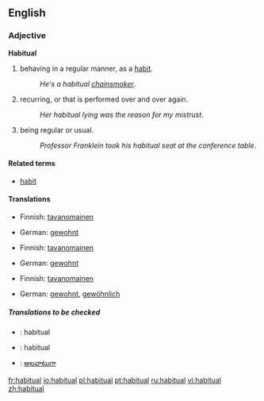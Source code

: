 ==English==
===Adjective===
'''Habitual'''

#behaving in a regular manner, as a [[habit]].
#:''He's a habitual [[chainsmoker]]''.
#recurring, or that is performed over and over again.
#:''Her habitual lying was the reason for my mistrust''.
#being regular or usual.
#:''Professor Franklein took his habitual seat at the conference table''.

====Related terms====
*[[habit]]

====Translations====
{{trans-top|behaving in a regular manner, as a habit}}
*Finnish: [[tavanomainen]]
{{trans-mid}}
*German: [[gewohnt]]
{{trans-bottom}}

{{trans-top|recurring, or that is performed over and over again}}
*Finnish: [[tavanomainen]]
{{trans-mid}}
*German: [[gewohnt]]
{{trans-bottom}}

{{trans-top|being regular or usual}}
*Finnish: [[tavanomainen]]
{{trans-mid}}
*German: [[gewohnt]], [[gewöhnlich]]
{{trans-bottom}}

=====Translations to be checked=====
{{checktrans}}
{{top}}
*{{ttbc|Interlingua}}: habitual
*{{ttbc|Spanish}}: habitual
{{mid}}
*{{ttbc|Telugu}}: [[అలవాటుగా]]
{{bottom}}

[[fr:habitual]]
[[io:habitual]]
[[pl:habitual]]
[[pt:habitual]]
[[ru:habitual]]
[[vi:habitual]]
[[zh:habitual]]